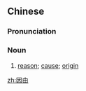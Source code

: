 ==Chinese==
{{zh-forms}}

===Pronunciation===
{{zh-pron
|m=yīnyóu
|c=jan1 jau4
|mn=qz,tw,xm,zz:in-iû
|cat=n
}}

===Noun===
{{zh-noun}}

# {{lb|zh|informal}} [[reason]]; [[cause]]; [[origin]]

[[zh:因由]]